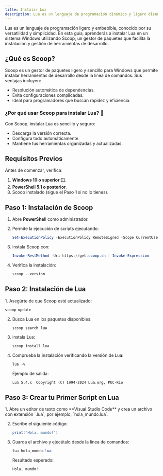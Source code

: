 ```yaml
---
title: Instalar Lua
description: Lua es un lenguaje de programación dinámico y ligero diseñado para ser integrado dentro de otras aplicaciones.
---
```


Lua es un lenguaje de programación ligero y embebible, conocido por su versatilidad y simplicidad. En esta guía, aprenderás a instalar Lua en un sistema Windows utilizando Scoop, un gestor de paquetes que facilita la instalación y gestión de herramientas de desarrollo.

## ¿Qué es Scoop? 

Scoop es un gestor de paquetes ligero y sencillo para Windows que permite instalar herramientas de desarrollo desde la línea de comandos. Sus ventajas incluyen:

- Resolución automática de dependencias.
- Evita configuraciones complicadas.
- Ideal para programadores que buscan rapidez y eficiencia.

### ¿Por qué usar Scoop para instalar Lua? 🤷

Con Scoop, instalar Lua es sencillo y seguro:

- Descarga la versión correcta.
- Configura todo automáticamente.
- Mantiene tus herramientas organizadas y actualizadas.

## Requisitos Previos 

Antes de comenzar, verifica:

1. **Windows 10 o superior** 🪟.
2. **PowerShell 5.1 o posterior**.
3. Scoop instalado (sigue el Paso 1 si no lo tienes).

## Paso 1: Instalación de Scoop

<Steps>

1. Abre **PowerShell** como administrador.

2. Permite la ejecución de scripts ejecutando:

   ```powershell
   Set-ExecutionPolicy -ExecutionPolicy RemoteSigned -Scope CurrentUser
   ```

3. Instala Scoop con:

   ```powershell
   Invoke-RestMethod -Uri https://get.scoop.sh | Invoke-Expression
   ```

4. Verifica la instalación:

   ```powershell
   scoop --version
   ```
</Steps>

## Paso 2: Instalación de Lua

<Steps>
1. Asegúrte de que Scoop esté actualizado:

   ```powershell
   scoop update
   ```

2. Busca Lua en los paquetes disponibles:

   ```powershell
   scoop search lua
   ```

3. Instala Lua:

   ```powershell
   scoop install lua
   ```

4. Comprueba la instalación verificando la versión de Lua:

   ```powershell
   lua -v
   ```

   Ejemplo de salida:

   ```
   Lua 5.4.x  Copyright (C) 1994-2024 Lua.org, PUC-Rio
   ```
</Steps>

## Paso 3: Crear tu Primer Script en Lua 

<Steps>
1. Abre un editor de texto como **Visual Studio Code** y crea un archivo con extensión `.lua`, por ejemplo, `hola_mundo.lua`.

2. Escribe el siguiente código:

   ```lua
   print("Hola, mundo!")
   ```

3. Guarda el archivo y ejecútalo desde la línea de comandos:

   ```powershell
   lua hola_mundo.lua
   ```

   Resultado esperado:

   ```
   Hola, mundo!
   ```
</Steps>
